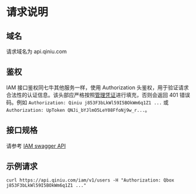 # 请求说明

## 域名
请求域名为 api.qiniu.com

## 鉴权
IAM 接口鉴权同七牛其他服务一样，使用 Authorization 头鉴权，用于验证请求合法性的认证信息。该头部应严格按照[管理凭证](https://developer.qiniu.com/kodo/manual/1201/access-token)进行填充，否则会返回 401 错误码。例如 `Authorization: Qiniu j853F3bLkWl59I5BOkWm6q1Z1 ...` 或 `Authorization: UpToken QNJi_bYJlmO5LeY08FfoNj9w_r...`。

## 接口规格
请参考 [IAM swagger API](https://app.swaggerhub.com/apis/Qin4/iam-sdk/1.0.0)

## 示例请求
``` curl
curl https://api.qiniu.com/iam/v1/users -H "Authorization: Qbox j853F3bLkWl59I5BOkWm6q1Z1 ..."
```